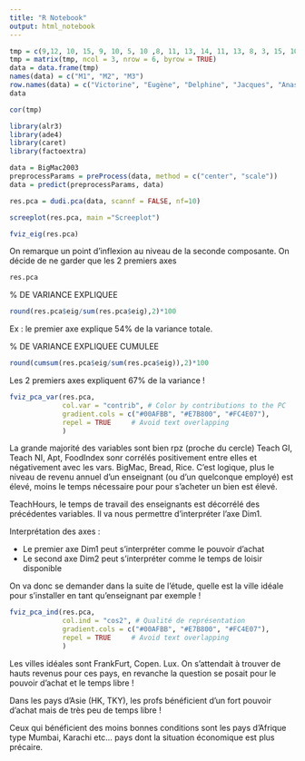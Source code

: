 ```yaml
---
title: "R Notebook"
output: html_notebook
---
```


```r
tmp = c(9,12, 10, 15, 9, 10, 5, 10 ,8, 11, 13, 14, 11, 13, 8, 3, 15, 10)
tmp = matrix(tmp, ncol = 3, nrow = 6, byrow = TRUE)
data = data.frame(tmp)
names(data) = c("M1", "M2", "M3")
row.names(data) = c("Victorine", "Eugène", "Delphine", "Jacques", "Anastasie", "Honoré")
data
```

```r
cor(tmp)
```

```r
library(alr3)
library(ade4)
library(caret)
library(factoextra)

data = BigMac2003
preprocessParams = preProcess(data, method = c("center", "scale"))
data = predict(preprocessParams, data)

res.pca = dudi.pca(data, scannf = FALSE, nf=10)

screeplot(res.pca, main ="Screeplot")

fviz_eig(res.pca)
```
On remarque un point d'inflexion au niveau de la seconde composante. On décide de ne garder que les 2 premiers axes

```r
res.pca

```


% DE VARIANCE EXPLIQUEE

```r
round(res.pca$eig/sum(res.pca$eig),2)*100
```
Ex : le premier axe explique 54% de la variance totale.

% DE VARIANCE EXPLIQUEE CUMULEE

```r
round(cumsum(res.pca$eig/sum(res.pca$eig)),2)*100
```
Les 2 premiers axes expliquent 67% de la variance !

```r
fviz_pca_var(res.pca,
             col.var = "contrib", # Color by contributions to the PC
             gradient.cols = c("#00AFBB", "#E7B800", "#FC4E07"),
             repel = TRUE     # Avoid text overlapping
             )
```
La grande majorité des variables sont bien rpz (proche du cercle)
Teach GI, Teach NI, Apt, FoodIndex sonr corrélés positivement entre elles et négativement avec les vars. BigMac, Bread, Rice.
C'est logique, plus le niveau de revenu annuel d'un enseignant (ou d'un quelconque employé) est élevé, moins le temps nécessaire pour pour s'acheter un bien est élevé. 

TeachHours, le temps de travail des enseignants est décorrélé des précédentes variables. Il va nous permettre d'interpréter l'axe Dim1.

Interprétation des axes : 

- Le premier axe Dim1 peut s'interpréter comme le pouvoir d'achat
- Le second axe Dim2 peut s'interpréter comme le temps de loisir disponible

On va donc se demander dans la suite de l'étude, quelle est la ville idéale pour s'installer en tant qu'enseignant par exemple ! 

```r
fviz_pca_ind(res.pca,
             col.ind = "cos2", # Qualité de représentation
             gradient.cols = c("#00AFBB", "#E7B800", "#FC4E07"),
             repel = TRUE     # Avoid text overlapping
             )
```

Les villes idéales sont FrankFurt, Copen. Lux. On s'attendait à trouver de hauts revenus pour ces pays, en revanche la question se posait pour le pouvoir d'achat et le temps libre ! 

Dans les pays d'Asie (HK, TKY), les profs bénéficient d'un fort pouvoir d'achat mais de très peu de temps libre !

Ceux qui bénéficient des moins bonnes conditions sont les pays d'Afrique type Mumbai, Karachi etc... pays dont la situation économique est plus précaire.



